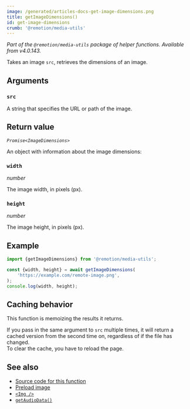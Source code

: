 ```yaml
---
image: /generated/articles-docs-get-image-dimensions.png
title: getImageDimensions()
id: get-image-dimensions
crumb: '@remotion/media-utils'
---
```


_Part of the `@remotion/media-utils` package of helper functions. Available from v4.0.143._

Takes an image `src`, retrieves the dimensions of an image.

## Arguments

### `src`

A string that specifies the URL or path of the image.

## Return value

_`Promise<ImageDimensions>`_

An object with information about the image dimensions:

### `width`

_number_

The image width, in pixels (px).

### `height`

_number_

The image height, in pixels (px).

## Example

```ts twoslash
import {getImageDimensions} from '@remotion/media-utils';

const {width, height} = await getImageDimensions(
	'https://example.com/remote-image.png',
);
console.log(width, height);
```

## Caching behavior

This function is memoizing the results it returns.

If you pass in the same argument to `src` multiple times, it will return a cached version from the second time on, regardless of if the file has changed.  
To clear the cache, you have to reload the page.

## See also

- [Source code for this function](https://github.com/remotion-dev/remotion/blob/main/packages/media-utils/src/get-image-dimensions.ts)
- [Preload image](/docs/preload/preload-image)
- [`<Img />`](/docs/img)
- [`getAudioData()`](/docs/get-audio-data)
